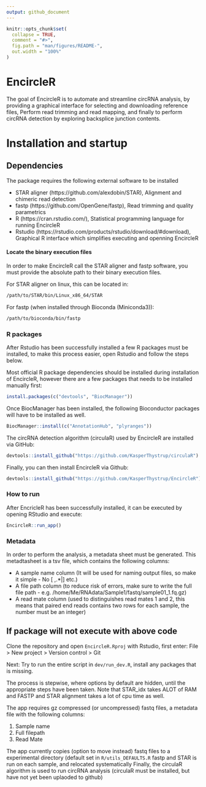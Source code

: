 ```yaml
---
output: github_document
---
```


<!-- README.md is generated from README.Rmd. Please edit that file -->

```r
knitr::opts_chunk$set(
  collapse = TRUE,
  comment = "#>",
  fig.path = "man/figures/README-",
  out.width = "100%"
)
```

# EncircleR

The goal of EncircleR is to automate and streamline circRNA analysis, by providing a graphical interface for selecting and downloading reference files, Perform read trimming and read mapping, and finally to perform circRNA detection by exploring backsplice junction contents.

# Installation and startup

## Dependencies
The package requires the following external software to be installed

 * STAR aligner (https://github.com/alexdobin/STAR), Alignment and chimeric read detection
 * fastp (https://github.com/OpenGene/fastp), Read trimming and quality parametrics
 * R (https://cran.rstudio.com/), Statistical programming language for running EncircleR
 * Rstudio (https://rstudio.com/products/rstudio/download/#download), Graphical R interface which simplifies executing and openning EncircleR

#### Locate the binary execution files
In order to make EncircleR call the STAR aligner and fastp software, you must provide the absolute path to their binary execution files.

For STAR aligner on linux, this can be located in:
```bash
/path/to/STAR/bin/Linux_x86_64/STAR
```

For fastp (when installed through Bioconda (Miniconda3)):
```bash
/path/to/bioconda/bin/fastp
```

### R packages
After Rstudio has been successfully installed a few R packages must be installed, to make this process easier, open Rstudio and follow the steps below.

Most official R package dependencies should be installed during installation of EncircleR, however there are a few packages that needs to be installed manually first:
```r
install.packages(c("devtools", "BiocManager"))
```

Once BiocManager has been installed, the following Bioconductor packages will have to be installed as well.
```r
BiocManager::install(c("AnnotationHub", "plyranges"))
```


The circRNA detection algorithm (circulaR) used by EncircleR are installed via GitHub:
``` r
devtools::install_github("https://github.com/KasperThystrup/circulaR")
```

Finally, you can then install EncircleR via Github:
``` r
devtools::install_github("https://github.com/KasperThystrup/EncircleR")
```
### How to run

After EncricleR has been successfully installed, it can be executed by opening RStudio and execute:

```r
EncircleR::run_app()
```

### Metadata

In order to perform the analysis, a metadata sheet must be generated.
This metadtasheet is a tsv file, which contains the following columns:

* A sample name column (It will be used for naming output files, so make it simple - No [ ,.*|] etc.)
* A file path column (to reduce risk of errors, make sure to write the full file path - e.g. /home/Me/RNAdata/Sample1/fastq/sample01_1.fq.gz)
* A read mate column (used to distinguishes read mates 1 and 2, this means that paired end reads contains two rows for each sample, the number must be an integer)



## If package will not execute with above code

Clone the repository and open `EncircleR.Rproj` with Rstudio, first enter:
 File > New project > Version control > Git
 

Next: Try to run the entire script in `dev/run_dev.R`, install any packages that is missing.

The process is stepwise, where options by default are hidden, until the appropriate steps have been taken. Note that STAR_idx takes ALOT of RAM and FASTP and STAR alignment takes a lot of cpu time as well.

The app requires gz compressed (or uncompressed) fastq files, a metadata file with the following columns:

1. Sample name
2. Full filepath
3. Read Mate

The app currently copies (option to move instead) fastq files to a experimental directory (default set in `R/utils_DEFAULTS.R`
fastp and STAR is run on each sample, and relocated systematically
Finally, the circulaR algorithm is used to run circRNA analysis (circulaR must be installed, but have not yet been uplaoded to github)
